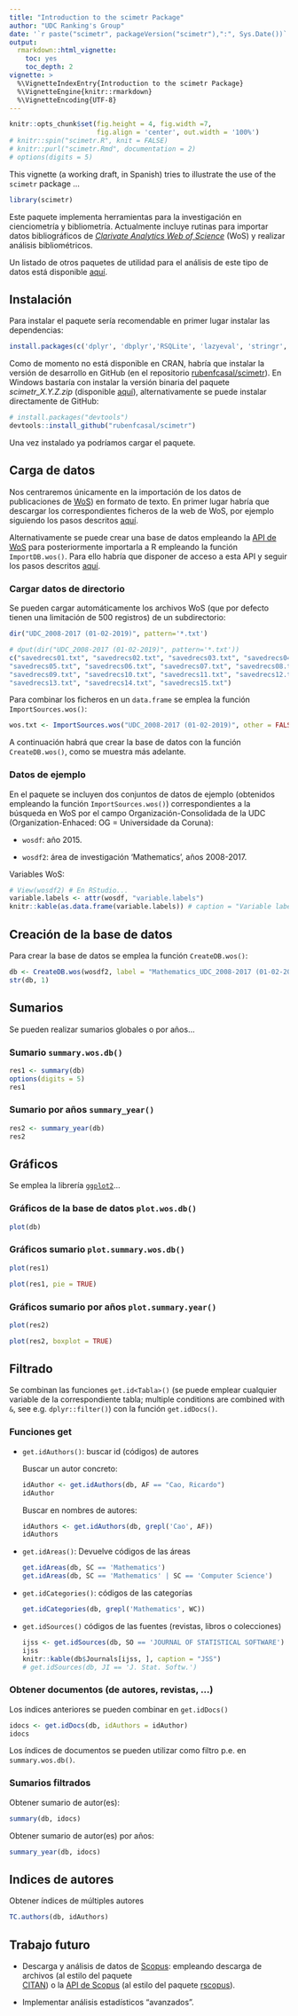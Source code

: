 ```yaml
---
title: "Introduction to the scimetr Package"
author: "UDC Ranking's Group"
date: '`r paste("scimetr", packageVersion("scimetr"),":", Sys.Date())`'
output: 
  rmarkdown::html_vignette:
    toc: yes
    toc_depth: 2
vignette: >
  %\VignetteIndexEntry{Introduction to the scimetr Package}
  %\VignetteEngine{knitr::rmarkdown}
  %\VignetteEncoding{UTF-8}
---
```



```r
knitr::opts_chunk$set(fig.height = 4, fig.width =7, 
                      fig.align = 'center', out.width = '100%')
# knitr::spin("scimetr.R", knit = FALSE)
# knitr::purl("scimetr.Rmd", documentation = 2)
# options(digits = 5)
```

This vignette (a working draft, in Spanish) tries to illustrate the use of the `scimetr` package ...

```r
library(scimetr)
```

Este paquete implementa herramientas para la investigación en cienciometría y bibliometría. Actualmente incluye rutinas para importar datos bibliográficos de 
[*Clarivate Analytics Web of Science*](http://www.webofknowledge.com) (WoS) 
y realizar análisis bibliométricos. 

Un listado de otros paquetes de utilidad para el análisis de este tipo de
datos está disponible [aquí](https://rubenfcasal.github.io/scimetr/articles/docs/R_packages.html).

Instalación
-----------

Para instalar el paquete sería recomendable en primer lugar instalar las dependencias:

```r
install.packages(c('dplyr', 'dbplyr','RSQLite', 'lazyeval', 'stringr', 'ggplot2', 'tidyr'. 'rmarkdown'))
```

Como de momento no está disponible en CRAN, habría que instalar 
la versión de desarrollo en GitHub (en el repositorio
[rubenfcasal/scimetr](https://github.com/rubenfcasal/scimetr)).
En Windows bastaría con instalar la versión binaria del paquete *scimetr_X.Y.Z.zip*
(disponible [aquí](https://github.com/rubenfcasal/scimetr/tree/master/docs)), 
alternativamente se puede instalar directamente de GitHub:
```r
# install.packages("devtools")
devtools::install_github("rubenfcasal/scimetr")
```

Una vez instalado ya podríamos cargar el paquete.

Carga de datos
--------------

Nos centraremos únicamente en la importación de los datos de publicaciones de [WoS](http://www.webofknowledge.com)) en formato de texto.
En primer lugar habría que descargar los correspondientes ficheros de la web de WoS, por ejemplo siguiendo los pasos descritos [aquí](https://rubenfcasal.github.io/scimetr/articles/docs/WoS_export.html).


Alternativamente se puede crear una base de datos empleando la [API de WoS](https://developer.clarivate.com/apis) para posteriormente importarla a R empleando la función `ImportDB.wos()`. 
Para ello habría que disponer de acceso a esta API y seguir los pasos descritos [aquí](https://rubenfcasal.github.io/scimetr/articles/docs/wos_bd.html).


### Cargar datos de directorio

Se pueden cargar automáticamente los archivos WoS
(que por defecto tienen una limitación de 500 registros) de un subdirectorio:

```r
dir("UDC_2008-2017 (01-02-2019)", pattern='*.txt')
```
```r
# dput(dir("UDC_2008-2017 (01-02-2019)", pattern='*.txt'))
c("savedrecs01.txt", "savedrecs02.txt", "savedrecs03.txt", "savedrecs04.txt", 
"savedrecs05.txt", "savedrecs06.txt", "savedrecs07.txt", "savedrecs08.txt", 
"savedrecs09.txt", "savedrecs10.txt", "savedrecs11.txt", "savedrecs12.txt", 
"savedrecs13.txt", "savedrecs14.txt", "savedrecs15.txt")
```

Para combinar los ficheros en un `data.frame` se emplea la función 
`ImportSources.wos()`:

```r
wos.txt <- ImportSources.wos("UDC_2008-2017 (01-02-2019)", other = FALSE)
```

A continuación habrá que crear la base de datos con la función `CreateDB.wos()`,
como se muestra más adelante.

### Datos de ejemplo

En el paquete se incluyen dos conjuntos de datos de ejemplo 
(obtenidos empleando la función `ImportSources.wos()`) 
correspondientes a la búsqueda en WoS 
por el campo Organización-Consolidada de la UDC 
(Organization-Enhaced: OG = Universidade da Coruna):

- `wosdf`: año 2015.

- `wosdf2`:  área de investigación 'Mathematics', años 2008-2017.

Variables WoS:

```r
# View(wosdf2) # En RStudio...
variable.labels <- attr(wosdf, "variable.labels")
knitr::kable(as.data.frame(variable.labels)) # caption = "Variable labels"
```

Creación de la base de datos
----------------------------

Para crear la base de datos se emplea la función `CreateDB.wos()`:

```r
db <- CreateDB.wos(wosdf2, label = "Mathematics_UDC_2008-2017 (01-02-2019)")
str(db, 1)
```


Sumarios
--------

Se pueden realizar sumarios globales o por años...

### Sumario `summary.wos.db()`

```r
res1 <- summary(db)
options(digits = 5)
res1
```

### Sumario por años `summary_year()`

```r
res2 <- summary_year(db)
res2
```


Gráficos
--------

Se emplea la librería [`ggplot2`](https://ggplot2.tidyverse.org)...


### Gráficos de la base de datos `plot.wos.db()`

```r
plot(db)
```

### Gráficos sumario `plot.summary.wos.db()`

```r
plot(res1)

plot(res1, pie = TRUE)
```

### Gráficos sumario por años `plot.summary.year()`

```r
plot(res2)

plot(res2, boxplot = TRUE)
```

Filtrado
--------

Se combinan las funciones `get.id<Tabla>()` 
(se puede emplear cualquier variable de la correspondiente tabla; 
multiple conditions are combined with `&`, see e.g. `dplyr::filter()`) 
con la función `get.idDocs()`.

### Funciones get

- `get.idAuthors()`: buscar id (códigos) de autores

    Buscar un autor concreto:
      
    ```r
    idAuthor <- get.idAuthors(db, AF == "Cao, Ricardo")
    idAuthor
    ```
      
    Buscar en nombres de autores:
      
    ```r
    idAuthors <- get.idAuthors(db, grepl('Cao', AF))
    idAuthors
    ```

- `get.idAreas()`: Devuelve códigos de las áreas

    ```r
    get.idAreas(db, SC == 'Mathematics')
    get.idAreas(db, SC == 'Mathematics' | SC == 'Computer Science')
    ```

- `get.idCategories()`: códigos de las categorías

    ```r
    get.idCategories(db, grepl('Mathematics', WC))
    ```

- `get.idSources()` códigos de las fuentes (revistas, libros o colecciones)

    ```r
    ijss <- get.idSources(db, SO == 'JOURNAL OF STATISTICAL SOFTWARE')
    ijss
    knitr::kable(db$Journals[ijss, ], caption = "JSS")
    # get.idSources(db, JI == 'J. Stat. Softw.')
    ```

### Obtener documentos (de autores, revistas, ...)

Los indices anteriores se pueden combinar en `get.idDocs()`

```r
idocs <- get.idDocs(db, idAuthors = idAuthor)
idocs
```

Los índices de documentos se pueden utilizar como filtro p.e. en `summary.wos.db()`.

### Sumarios filtrados

Obtener sumario de autor(es):

```r
summary(db, idocs)
```

Obtener sumario de autor(es) por años:

```r
summary_year(db, idocs)
```


Indices de autores
------------------

Obtener índices de múltiples autores

```r
TC.authors(db, idAuthors)
```

Trabajo futuro
--------------
  
- Descarga y análisis de datos de [Scopus](https://www.scopus.com): 
  empleando descarga de archivos
  (al estilo del paquete   
  [CITAN](https://CRAN.R-project.org/package=CITAN)) 
  o la [API de Scopus](https://dev.elsevier.com/sc_apis.html)
  (al estilo del paquete 
  [rscopus](https://CRAN.R-project.org/package=rscopus)).
  
- Implementar análisis estadísticos "avanzados".  

